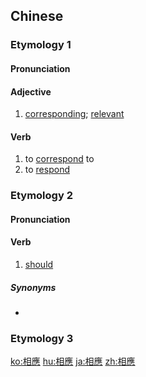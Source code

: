 {{also|相应}}
==Chinese==

===Etymology 1===
{{zh-forms|s=相应|each other; one another; mutually|to answer; to respond}}

====Pronunciation====
{{zh-pron
|m=xiāngyìng
|c=soeng1 jing3
|h=pfs=siông-yin
|mn=qz,tw,xm:siong-èng/twvk,zz:siang-èng
|cat=a,v
}}

====Adjective====
{{zh-adj}}

# [[corresponding]]; [[relevant]]

====Verb====
{{zh-verb}}

# to [[correspond]] to
# to [[respond]]

===Etymology 2===
{{zh-forms|s=相应|each other; one another; mutually|ought}}

====Pronunciation====
{{zh-pron
|m=xiāngyīng
|c=soeng1 jing1
|cat=v
}}

====Verb====
{{zh-verb}}

# {{lb|zh|archaic}} [[should]]

=====Synonyms=====
* {{zh-l|應該}}

===Etymology 3===
{{zh-see|相因|v}}

{{zh-cat|Advanced}}

[[ko:相應]]
[[hu:相應]]
[[ja:相應]]
[[zh:相應]]